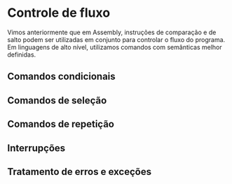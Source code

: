 # Controle de fluxo {#fluxo}

Vimos anteriormente que em Assembly, instruções de comparação e de salto podem
ser utilizadas em conjunto para controlar o fluxo do programa. Em linguagens
de alto nível, utilizamos comandos com semânticas melhor definidas.

## Comandos condicionais

## Comandos de seleção

## Comandos de repetição

## Interrupções

## Tratamento de erros e exceções
